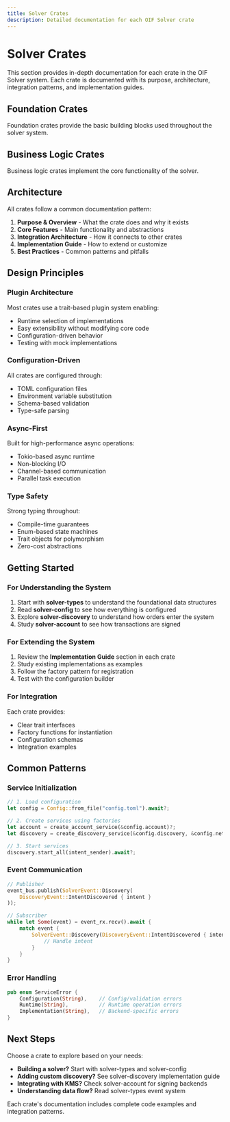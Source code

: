 ```yaml
---
title: Solver Crates
description: Detailed documentation for each OIF Solver crate
---
```


# Solver Crates

This section provides in-depth documentation for each crate in the OIF Solver system. Each crate is documented with its purpose, architecture, integration patterns, and implementation guides.

## Foundation Crates

Foundation crates provide the basic building blocks used throughout the solver system.

<Cards>
  <Card title="solver-types" href="/docs/solvers/crates/solver-types" description="Foundational type system and shared data structures" />
  <Card title="solver-config" href="/docs/solvers/crates/solver-config" description="Configuration management and validation" />
</Cards>

## Business Logic Crates

Business logic crates implement the core functionality of the solver.

<Cards>
  <Card title="solver-account" href="/docs/solvers/crates/solver-account" description="Cryptographic account management and signing operations" />
  <Card title="solver-discovery" href="/docs/solvers/crates/solver-discovery" description="Intent discovery from on-chain events and HTTP APIs" />
  <Card title="solver-pricing" href="/docs/solvers/crates/solver-pricing" description="Pricing strategies and calculations" />
</Cards>

## Architecture

All crates follow a common documentation pattern:

1. **Purpose & Overview** - What the crate does and why it exists
2. **Core Features** - Main functionality and abstractions
3. **Integration Architecture** - How it connects to other crates
4. **Implementation Guide** - How to extend or customize
5. **Best Practices** - Common patterns and pitfalls

## Design Principles

### Plugin Architecture

Most crates use a trait-based plugin system enabling:
- Runtime selection of implementations
- Easy extensibility without modifying core code
- Configuration-driven behavior
- Testing with mock implementations

### Configuration-Driven

All crates are configured through:
- TOML configuration files
- Environment variable substitution
- Schema-based validation
- Type-safe parsing

### Async-First

Built for high-performance async operations:
- Tokio-based async runtime
- Non-blocking I/O
- Channel-based communication
- Parallel task execution

### Type Safety

Strong typing throughout:
- Compile-time guarantees
- Enum-based state machines
- Trait objects for polymorphism
- Zero-cost abstractions

## Getting Started

### For Understanding the System

1. Start with **solver-types** to understand the foundational data structures
2. Read **solver-config** to see how everything is configured
3. Explore **solver-discovery** to understand how orders enter the system
4. Study **solver-account** to see how transactions are signed

### For Extending the System

1. Review the **Implementation Guide** section in each crate
2. Study existing implementations as examples
3. Follow the factory pattern for registration
4. Test with the configuration builder

### For Integration

Each crate provides:
- Clear trait interfaces
- Factory functions for instantiation
- Configuration schemas
- Integration examples

## Common Patterns

### Service Initialization

```rust
// 1. Load configuration
let config = Config::from_file("config.toml").await?;

// 2. Create services using factories
let account = create_account_service(&config.account)?;
let discovery = create_discovery_service(&config.discovery, &config.networks)?;

// 3. Start services
discovery.start_all(intent_sender).await?;
```

### Event Communication

```rust
// Publisher
event_bus.publish(SolverEvent::Discovery(
    DiscoveryEvent::IntentDiscovered { intent }
));

// Subscriber
while let Some(event) = event_rx.recv().await {
    match event {
        SolverEvent::Discovery(DiscoveryEvent::IntentDiscovered { intent }) => {
            // Handle intent
        }
    }
}
```

### Error Handling

```rust
pub enum ServiceError {
    Configuration(String),    // Config/validation errors
    Runtime(String),          // Runtime operation errors
    Implementation(String),   // Backend-specific errors
}
```

## Next Steps

Choose a crate to explore based on your needs:

- **Building a solver?** Start with solver-types and solver-config
- **Adding custom discovery?** See solver-discovery implementation guide
- **Integrating with KMS?** Check solver-account for signing backends
- **Understanding data flow?** Read solver-types event system

Each crate's documentation includes complete code examples and integration patterns.

